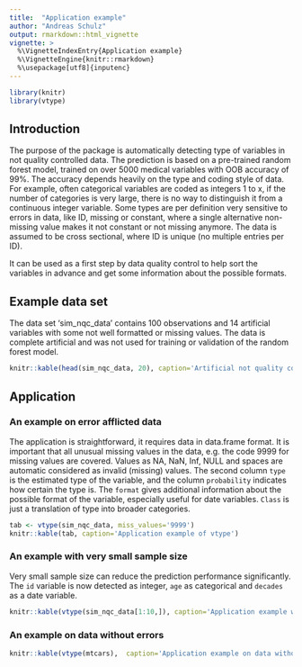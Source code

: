 ---
title:  "Application example"
author: "Andreas Schulz"
output: rmarkdown::html_vignette
vignette: >
  %\VignetteIndexEntry{Application example}
  %\VignetteEngine{knitr::rmarkdown}
  %\usepackage[utf8]{inputenc}
---

```{r, echo=FALSE, warning=FALSE, message=FALSE}
library(knitr)
library(vtype)
```


## Introduction

The purpose of the package is automatically detecting type of variables in not quality controlled data.
The prediction is based on a pre-trained random forest model, trained on over 5000 medical variables with OOB accuracy of 99%.
The accuracy depends heavily on the type and coding style of data. For example, often categorical variables are coded as integers 1 to x, if the number of categories is very large, there is no way to distinguish it from a continuous integer variable.
Some types are per definition very sensitive to errors in data, like ID, missing or constant, where a single alternative non-missing value makes it not constant or not missing anymore.
The data is assumed to be cross sectional, where ID is unique (no multiple entries per ID).

It can be used as a first step by data quality control to help sort the variables in advance and get some information about the possible formats.

## Example data set

The data set 'sim_nqc_data' contains 100 observations and 14 artificial variables with some not well formatted or missing values. The data is complete artificial and was not used for training or validation of the random forest model.

```{r, results='asis'}
knitr::kable(head(sim_nqc_data, 20), caption='Artificial not quality controlled data')
```

## Application
### An example on error afflicted data

The application is straightforward, it requires data in data.frame format.
It is important that all unusual missing values in the data, e.g. the code 9999 for missing values are covered.
Values as NA, NaN, Inf, NULL and spaces are automatic considered as invalid (missing) values.
The second column `type` is the estimated type of the variable, and the column `probability` indicates how certain the type is.
The `format` gives additional information about the possible format of the variable, especially useful for date variables.
`Class` is just a translation of type into broader categories.

```{r, results='asis'}
tab <- vtype(sim_nqc_data, miss_values='9999')
knitr::kable(tab, caption='Application example of vtype')
```



### An example with very small sample size

Very small sample size can reduce the prediction performance significantly.
The `id` variable is now detected as integer, `age` as categorical and `decades` as a date variable.

```{r, results='asis'}
knitr::kable(vtype(sim_nqc_data[1:10,]), caption='Application example with small sample size')
```


### An example on data without errors

```{r, results='asis'}
knitr::kable(vtype(mtcars),  caption='Application example on data without errors')
```









